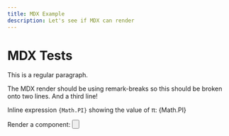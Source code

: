 ```yaml
---
title: MDX Example
description: Let's see if MDX can render
---
```



# MDX Tests

This is a regular paragraph.

The MDX render should be using remark-breaks
so this should be broken onto two lines.
And a third line!

Inline expression `{Math.PI}` showing the value of π: {Math.PI}

Render a component: <Button />
